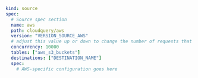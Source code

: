 ```yaml copy
kind: source
spec:
  # Source spec section
  name: aws
  path: cloudquery/aws
  version: "VERSION_SOURCE_AWS"
  # adjust this value up or down to change the number of requests that are made in parallel
  concurrency: 10000
  tables: ["aws_s3_buckets"]
  destinations: ["DESTINATION_NAME"]
  spec:
    # AWS-specific configuration goes here
```